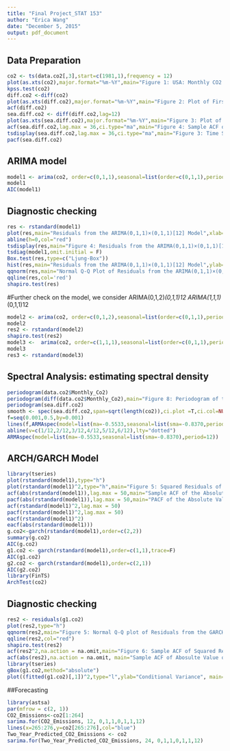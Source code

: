 ```yaml
---
title: "Final Project_STAT 153"
author: "Erica Wang"
date: "December 5, 2015"
output: pdf_document
---
```

## Data Preparation
```r
co2 <- ts(data.co2[,3],start=c(1981,1),frequency = 12)
plot(as.xts(co2),major.format="%m-%Y",main="Figure 1: USA: Monthly CO2 Emissions from Fossil-Fuel Burning",xlab="Time", ylab="CO2 (tgc)")
kpss.test(co2)
diff.co2 <-diff(co2)
plot(as.xts(diff.co2),major.format="%m-%Y",main="Figure 2: Plot of First Differences of Monthly CO2 Emissions", xlab="Time", ylab="First Difference of CO2 (tgc)")
acf(diff.co2)
sea.diff.co2 <- diff(diff.co2,lag=12)
plot(as.xts(sea.diff.co2),major.format="%m-%Y",main="Figure 3: Plot of First and Seasonal Differences of Monthly CO2 Emissions", xlab="Time", ylab="First and seasoanl Difference of CO2 (tgc)")
acf(sea.diff.co2,lag.max = 36,ci.type="ma",main="Figure 4: Sample ACF of First and Seasonal Differences of Monthly CO2 Emissions")
tsdisplay(sea.diff.co2,lag.max = 36,ci.type="ma",main="Figure 3: Time Series Plot, Sample ACF and PACF of First and Seasonal Differences of CO2",points = F,xlab="Time", ylab="sea.diff.CO2 (tgc)")
pacf(sea.diff.co2)
```

## ARIMA model
```r
model1 <- arima(co2, order=c(0,1,1),seasonal=list(order=c(0,1,1),period=12))
model1 
AIC(model1)
```

## Diagnostic checking
```r
res <- rstandard(model1)
plot(res,main="Residuals from the ARIMA(0,1,1)×(0,1,1)[12] Model",xlab="Time")
abline(h=0,col="red")
tsdisplay(res,main="Figure 4: Residuals from the ARIMA(0,1,1)×(0,1,1)[12]",ci.type = "ma",points = F)
tsdiag(model1,omit.initial = F)
Box.test(res,type=c("Ljung-Box"))
hist(res,main="Residuals from the ARIMA(0,1,1)×(0,1,1)[12] Model",ylab="Frequency",xlab="Standard Residuals")
qqnorm(res,main="Normal Q-Q Plot of Residuals from the ARIMA(0,1,1)×(0,1,1)[12] Model")
qqline(res,col='red')
shapiro.test(res)
```

#Further check on the model, we consider ARIMA(0,1,2)*(0,1,1)12 ARIMA(1,1,1)*(0,1,1)12
```r
model2 <- arima(co2, order=c(0,1,2),seasonal=list(order=c(0,1,1),period=12))
model2
res2 <- rstandard(model2)
shapiro.test(res2)
model3 <-  arima(co2, order=c(1,1,1),seasonal=list(order=c(0,1,1),period=12))
model3
res3 <- rstandard(model3)
```

## Spectral Analysis: estimating spectral density
```r
periodogram(data.co2$Monthly_Co2)
periodogram(diff(data.co2$Monthly_Co2),main="Figure 8: Periodogram of the First difference of CO2 Emissions")
periodogram(sea.diff.co2) 
smooth <- spec(sea.diff.co2,span=sqrt(length(co2)),ci.plot =T,ci.col=NULL,main="Figure 9: Smoothed Periodogram")
f=seq(0.001,0.5,by=0.001)
lines(f,ARMAspec(model=list(ma=-0.5533,seasonal=list(sma=-0.8370,period=12)), freq=f,plot=F)$spec,lty="solid")
abline(v=c(1/12,2/12,3/12,4/12,5/12,6/12),lty="dotted")
ARMAspec(model=list(ma=-0.5533,seasonal=list(sma=-0.8370),period=12))
```

## ARCH/GARCH Model
```r
library(tseries)
plot(rstandard(model1),type="h")
plot(rstandard(model1)^2,type="h",main="Figure 5: Squared Residuals of the ARIMA(0,1,1)×(0,1,1)[12]")
acf(abs(rstandard(model1)),lag.max = 50,main="Sample ACF of the Absolute Value of the Residuals")
pacf(abs(rstandard(model1)),lag.max = 50,main="PACF of the Absolute Value of the Residuals from the ARIMA(0,1,1)×(0,1,1)[12] Model")
acf(rstandard(model1)^2,lag.max = 50)
pacf(rstandard(model1)^2,lag.max = 50)
eacf(rstandard(model1)^2)
eacf(abs(rstandard(model1)))
g.co2<-garch(rstandard(model1),order=c(2,2))
summary(g.co2)
AIC(g.co2)
g1.co2 <- garch(rstandard(model1),order=c(1,1),trace=F)
AIC(g1.co2)
g2.co2 <- garch(rstandard(model1),order=c(2,1))
AIC(g2.co2)
library(FinTS)
ArchTest(co2)
```

## Diagnostic checking
```r
res2 <- residuals(g1.co2)
plot(res2,type="h")
qqnorm(res2,main="Figure 5: Normal Q-Q plot of Residuals from the GARCH(1,1) Model")
qqline(res2,col="red")
shapiro.test(res2)
acf(res2^2,na.action = na.omit,main="Figure 6: Sample ACF of Squared Residuals")
acf(abs(res2),na.action = na.omit, main="Sample ACF of Abosulte Value of Residuals")
library(tseries)
gBox(g1.co2,method="absolute")
plot((fitted(g1.co2)[,1])^2,type="l",ylab="Conditional Variance", main="Figure 7: Estimated Conditional Variances of the CO2 Emissions")
```

##Forecasting
```r
library(astsa)
par(mfrow = c(2, 1)) 
CO2_Emissions<-co2[1:264]
sarima.for(CO2_Emissions, 12, 0,1,1,0,1,1,12) 
lines(x=265:276,y=co2[265:276],col="blue")
Two_Year_Predicted_CO2_Emissions <- co2
sarima.for(Two_Year_Predicted_CO2_Emissions, 24, 0,1,1,0,1,1,12) 
```
